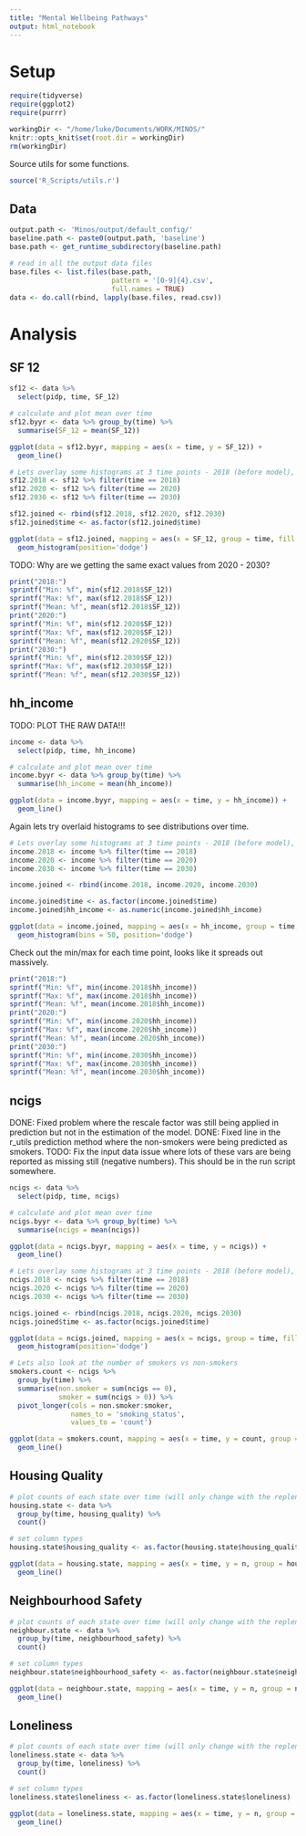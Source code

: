 ```yaml
---
title: "Mental Wellbeing Pathways"
output: html_notebook
---
```


# Setup

```r

require(tidyverse)
require(ggplot2)
require(purrr)

workingDir <- "/home/luke/Documents/WORK/MINOS/"
knitr::opts_knit$set(root.dir = workingDir)
rm(workingDir)
```

Source utils for some functions.
```r
source('R_Scripts/utils.r')
```

## Data

```r
output.path <- 'Minos/output/default_config/'
baseline.path <- paste0(output.path, 'baseline')
base.path <- get_runtime_subdirectory(baseline.path)

# read in all the output data files
base.files <- list.files(base.path,
                         pattern = '[0-9]{4}.csv',
                         full.names = TRUE)
data <- do.call(rbind, lapply(base.files, read.csv))
```

# Analysis

## SF 12

```r
sf12 <- data %>% 
  select(pidp, time, SF_12)

# calculate and plot mean over time
sf12.byyr <- data %>% group_by(time) %>%
  summarise(SF_12 = mean(SF_12))

ggplot(data = sf12.byyr, mapping = aes(x = time, y = SF_12)) +
  geom_line()
```

```r
# Lets overlay some histograms at 3 time points - 2018 (before model), 2020 (pathways kick in?), 2030 (long term)
sf12.2018 <- sf12 %>% filter(time == 2018)
sf12.2020 <- sf12 %>% filter(time == 2020)
sf12.2030 <- sf12 %>% filter(time == 2030)

sf12.joined <- rbind(sf12.2018, sf12.2020, sf12.2030)
sf12.joined$time <- as.factor(sf12.joined$time)

ggplot(data = sf12.joined, mapping = aes(x = SF_12, group = time, fill = time, color = time)) +
  geom_histogram(position='dodge')
```

TODO: Why are we getting the same exact values from 2020 - 2030?

```r
print("2018:")
sprintf("Min: %f", min(sf12.2018$SF_12))
sprintf("Max: %f", max(sf12.2018$SF_12))
sprintf("Mean: %f", mean(sf12.2018$SF_12))
print("2020:")
sprintf("Min: %f", min(sf12.2020$SF_12))
sprintf("Max: %f", max(sf12.2020$SF_12))
sprintf("Mean: %f", mean(sf12.2020$SF_12))
print("2030:")
sprintf("Min: %f", min(sf12.2030$SF_12))
sprintf("Max: %f", max(sf12.2030$SF_12))
sprintf("Mean: %f", mean(sf12.2030$SF_12))
```

## hh_income

TODO: PLOT THE RAW DATA!!!

```r
income <- data %>% 
  select(pidp, time, hh_income)

# calculate and plot mean over time
income.byyr <- data %>% group_by(time) %>%
  summarise(hh_income = mean(hh_income))

ggplot(data = income.byyr, mapping = aes(x = time, y = hh_income)) +
  geom_line()
```

Again lets try overlaid histograms to see distributions over time.

```r
# Lets overlay some histograms at 3 time points - 2018 (before model), 2020 (pathways kick in?), 2030 (long term)
income.2018 <- income %>% filter(time == 2018)
income.2020 <- income %>% filter(time == 2020)
income.2030 <- income %>% filter(time == 2030)

income.joined <- rbind(income.2018, income.2020, income.2030)

income.joined$time <- as.factor(income.joined$time)
income.joined$hh_income <- as.numeric(income.joined$hh_income)

ggplot(data = income.joined, mapping = aes(x = hh_income, group = time, fill = time, color = time)) +
  geom_histogram(bins = 50, position='dodge')
```


Check out the min/max for each time point, looks like it spreads out massively.
```r
print("2018:")
sprintf("Min: %f", min(income.2018$hh_income))
sprintf("Max: %f", max(income.2018$hh_income))
sprintf("Mean: %f", mean(income.2018$hh_income))
print("2020:")
sprintf("Min: %f", min(income.2020$hh_income))
sprintf("Max: %f", max(income.2020$hh_income))
sprintf("Mean: %f", mean(income.2020$hh_income))
print("2030:")
sprintf("Min: %f", min(income.2030$hh_income))
sprintf("Max: %f", max(income.2030$hh_income))
sprintf("Mean: %f", mean(income.2030$hh_income))
```

## ncigs

DONE: Fixed problem where the rescale factor was still being applied in prediction but not in the estimation of the model.
DONE: Fixed line in the r_utils prediction method where the non-smokers were being predicted as smokers.
TODO: Fix the input data issue where lots of these vars are being reported as missing still (negative numbers). This should be in the run script somewhere.

```r
ncigs <- data %>% 
  select(pidp, time, ncigs)

# calculate and plot mean over time
ncigs.byyr <- data %>% group_by(time) %>%
  summarise(ncigs = mean(ncigs))

ggplot(data = ncigs.byyr, mapping = aes(x = time, y = ncigs)) +
  geom_line()
```

```r
# Lets overlay some histograms at 3 time points - 2018 (before model), 2020 (pathways kick in?), 2030 (long term)
ncigs.2018 <- ncigs %>% filter(time == 2018)
ncigs.2020 <- ncigs %>% filter(time == 2020)
ncigs.2030 <- ncigs %>% filter(time == 2030)

ncigs.joined <- rbind(ncigs.2018, ncigs.2020, ncigs.2030)
ncigs.joined$time <- as.factor(ncigs.joined$time)

ggplot(data = ncigs.joined, mapping = aes(x = ncigs, group = time, fill = time, color = time)) +
  geom_histogram(position='dodge')
```

```r
# Lets also look at the number of smokers vs non-smokers
smokers.count <- ncigs %>% 
  group_by(time) %>%
  summarise(non.smoker = sum(ncigs == 0),
            smoker = sum(ncigs > 0)) %>%
  pivot_longer(cols = non.smoker:smoker,
               names_to = 'smoking_status',
               values_to = 'count')

ggplot(data = smokers.count, mapping = aes(x = time, y = count, group = smoking_status, color = smoking_status)) +
  geom_line()
```

## Housing Quality

```r
# plot counts of each state over time (will only change with the replenishing but good to see)
housing.state <- data %>% 
  group_by(time, housing_quality) %>%
  count()

# set column types
housing.state$housing_quality <- as.factor(housing.state$housing_quality)

ggplot(data = housing.state, mapping = aes(x = time, y = n, group = housing_quality, color = housing_quality)) +
  geom_line()
```

## Neighbourhood Safety

```r
# plot counts of each state over time (will only change with the replenishing but good to see)
neighbour.state <- data %>% 
  group_by(time, neighbourhood_safety) %>%
  count()

# set column types
neighbour.state$neighbourhood_safety <- as.factor(neighbour.state$neighbourhood_safety)

ggplot(data = neighbour.state, mapping = aes(x = time, y = n, group = neighbourhood_safety, color = neighbourhood_safety)) +
  geom_line()
```

## Loneliness

```r
# plot counts of each state over time (will only change with the replenishing but good to see)
loneliness.state <- data %>% 
  group_by(time, loneliness) %>%
  count()

# set column types
loneliness.state$loneliness <- as.factor(loneliness.state$loneliness)

ggplot(data = loneliness.state, mapping = aes(x = time, y = n, group = loneliness, color = loneliness)) +
  geom_line()
```


```r

```


